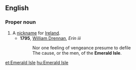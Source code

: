 ==English==
===Proper noun===
{{en-proper noun|head=[[Emerald]] [[Isle]]}}

# A [[nickname]] for [[Ireland]].
#* '''1795''', [[w:William Drennan|William Drennan]], ''Erin iii''
#*: Nor one feeling of vengeance presume to defile
#*: The cause, or the men, of the '''Emerald Isle'''.

[[et:Emerald Isle]]
[[hu:Emerald Isle]]